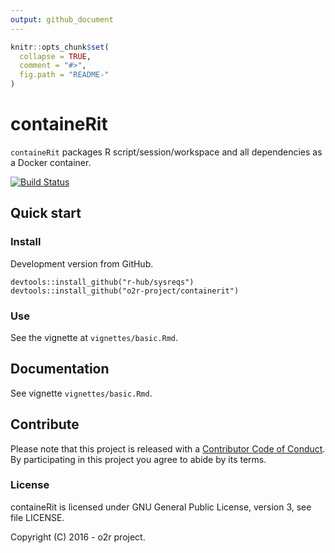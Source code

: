 ```yaml
---
output: github_document
---
```

<!-- README.md is generated from README.Rmd. Please edit that file -->

```r
knitr::opts_chunk$set(
  collapse = TRUE,
  comment = "#>",
  fig.path = "README-"
)
```

# containeRit

`containeRit` packages R script/session/workspace and all dependencies as a Docker container.

[![Build Status](https://travis-ci.org/o2r-project/containeRit.svg?branch=master)](https://travis-ci.org/o2r-project/containeRit)

## Quick start

### Install

Development version from GitHub.

```
devtools::install_github("r-hub/sysreqs")
devtools::install_github("o2r-project/containerit")
```

### Use

See the vignette at `vignettes/basic.Rmd`.

## Documentation

See vignette `vignettes/basic.Rmd`.


## Contribute

Please note that this project is released with a [Contributor Code of Conduct](CONDUCT.md). By participating in this project you agree to abide by its terms.

### License

containeRit is licensed under GNU General Public License, version 3, see file LICENSE.

Copyright (C) 2016 - o2r project.
